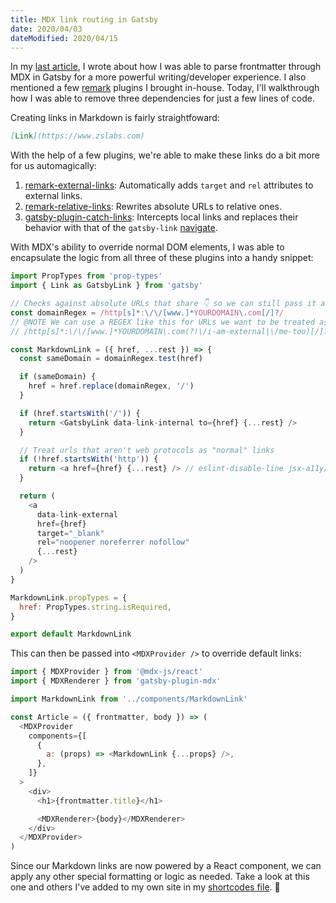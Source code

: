 ```yaml
---
title: MDX link routing in Gatsby
date: 2020/04/03
dateModified: 2020/04/15
---
```


In my [last article](/articles/mdx-frontmatter-in-gatsby/), I wrote about how I was able to parse frontmatter through MDX in Gatsby for a more powerful writing/developer experience. I also mentioned a few [remark](https://github.com/remarkjs/remark) plugins I brought in-house. Today, I'll walkthrough how I was able to remove three dependencies for just a few lines of code.

Creating links in Markdown is fairly straightfoward:

```md
[Link](https://www.zslabs.com)
```

With the help of a few plugins, we're able to make these links do a bit more for us automagically:

1. [remark-external-links](https://github.com/remarkjs/remark-external-links): Automatically adds `target` and `rel` attributes to external links.
2. [remark-relative-links](https://github.com/zslabs/remark-relative-links): Rewrites absolute URLs to relative ones.
3. [gatsby-plugin-catch-links](https://github.com/gatsbyjs/gatsby/tree/master/packages/gatsby-plugin-catch-links_): Intercepts local links and replaces their behavior with that of the `gatsby-link` [navigate](https://www.gatsbyjs.org/docs/gatsby-link/#how-to-use-the-navigate-helper-function).

With MDX's ability to override normal DOM elements, I was able to encapsulate the logic from all three of these plugins into a handy snippet:

```js filename=MarkdownLink.js
import PropTypes from 'prop-types'
import { Link as GatsbyLink } from 'gatsby'

// Checks against absolute URLs that share 👇 so we can still pass it along to Gatsby's internal link component
const domainRegex = /http[s]*:\/\/[www.]*YOURDOMAIN\.com[/]?/
// @NOTE We can use a REGEX like this for URLs we want to be treated as external which could be used for Netlify redirects
// /http[s]*:\/\/[www.]*YOURDOMAIN\.com(?!\/i-am-external|\/me-too)[/]?/

const MarkdownLink = ({ href, ...rest }) => {
  const sameDomain = domainRegex.test(href)

  if (sameDomain) {
    href = href.replace(domainRegex, '/')
  }

  if (href.startsWith('/')) {
    return <GatsbyLink data-link-internal to={href} {...rest} />
  }

  // Treat urls that aren't web protocols as "normal" links
  if (!href.startsWith('http')) {
    return <a href={href} {...rest} /> // eslint-disable-line jsx-a11y/anchor-has-content
  }

  return (
    <a
      data-link-external
      href={href}
      target="_blank"
      rel="noopener noreferrer nofollow"
      {...rest}
    />
  )
}

MarkdownLink.propTypes = {
  href: PropTypes.string.isRequired,
}

export default MarkdownLink
```

This can then be passed into `<MDXProvider />` to override default links:

```js filename=Article.js
import { MDXProvider } from '@mdx-js/react'
import { MDXRenderer } from 'gatsby-plugin-mdx'

import MarkdownLink from '../components/MarkdownLink'

const Article = ({ frontmatter, body }) => (
  <MDXProvider
    components={[
      {
        a: (props) => <MarkdownLink {...props} />,
      },
    ]}
  >
    <div>
      <h1>{frontmatter.title}</h1>

      <MDXRenderer>{body}</MDXRenderer>
    </div>
  </MDXProvider>
)
```

Since our Markdown links are now powered by a React component, we can apply any other special formatting or logic as needed. Take a look at this one and others I've added to my own site in my [shortcodes file](https://github.com/zslabs/zslabs.com/blob/master/src/components/mdxShortcodes.js). 🎉
